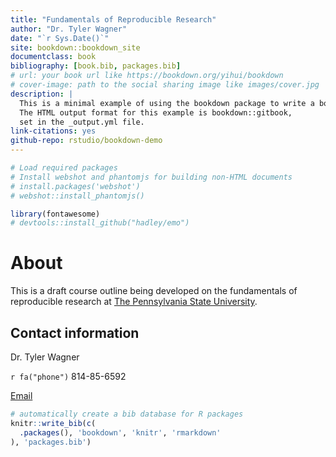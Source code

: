 ```yaml
--- 
title: "Fundamentals of Reproducible Research"
author: "Dr. Tyler Wagner"
date: "`r Sys.Date()`"
site: bookdown::bookdown_site
documentclass: book
bibliography: [book.bib, packages.bib]
# url: your book url like https://bookdown.org/yihui/bookdown
# cover-image: path to the social sharing image like images/cover.jpg
description: |
  This is a minimal example of using the bookdown package to write a book.
  The HTML output format for this example is bookdown::gitbook,
  set in the _output.yml file.
link-citations: yes
github-repo: rstudio/bookdown-demo
---
```


```r
# Load required packages
# Install webshot and phantomjs for building non-HTML documents
# install.packages('webshot')
# webshot::install_phantomjs()

library(fontawesome)
# devtools::install_github("hadley/emo")
```

# About

This is a draft course outline being developed on the fundamentals of reproducible research at [The Pennsylvania State University](https://ecosystems.psu.edu/). 

## Contact information
Dr. Tyler Wagner

`r fa("phone")` 814-85-6592

[Email](mailto:txw19@psu.edu)


```r
# automatically create a bib database for R packages
knitr::write_bib(c(
  .packages(), 'bookdown', 'knitr', 'rmarkdown'
), 'packages.bib')
```
